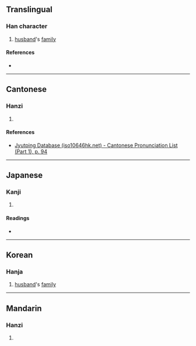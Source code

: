 {{character info/new}}
==Translingual==

===Han character===
{{Han char|rn=38|rad=女|as=09|sn=12|four=|canj=VWP|ids=⿰女思}}

# [[husband]]'s [[family]]

====References====
* {{Han ref|kx=0267.240|dkj=06529|dj=0534.220|hdz=21066.020|uh=5AA4|ud=23204}}

----

==Cantonese==

===Hanzi===
{{yue-hanzi|jyut=[[si1]]|y=si1}}

# {{defn|lang=yue|sort=女09}}

====References====
* [http://www.iso10646hk.net/jp/document/download.jsp Jyutping Database (iso10646hk.net) - Cantonese Pronunciation List (Part 1), p. 94]

----

==Japanese==

===Kanji===
{{ja-kanji|grade=|rs=女09}}

# {{defn|lang=ja|sort=女09}}

====Readings====
* {{ja-readings|on=[[し]] (shi)|kun=}}

----

==Korean==

===Hanja===
{{ko-hanja|hangeul=시|eumhun=[[시집]], [[여자]][[의]] [[자]]|rv=si|mr=si|y=si|ehrv=sijip, yeojaui ja|ehmr=sijip, yôjaûi cha|ehy=sicip, yecauy ca}}

# [[husband]]'s [[family]]

----

==Mandarin==

===Hanzi===
{{cmn-hanzi|pin=[[sī]] ([[si1]])|wg=ssu<sup>1</sup>}}

# {{defn|lang=cmn|sort=女09}}